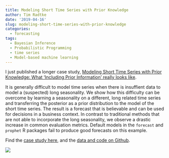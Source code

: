 ```yaml
---
title: Modeling Short Time Series with Prior Knowledge
author: Tim Radtke
date: '2019-04-16'
slug: modeling-short-time-series-with-prior-knowledge
categories:
  - forecasting
tags:
  - Bayesian Inference
  - Probabilistic Programming
  - time series
  - Model-based machine learning
---
```


I just published a longer case study, [Modeling Short Time Series with Prior Knowledge: What ‘Including Prior Information’ really looks like](https://minimizeregret.com/short-time-series-prior-knowledge/).

It is generally difficult to model time series when there is insuffient data to model a (suspected) long seasonality. We show how this difficulty can be overcome by learning a seasonality on a different, long related time series and transferring the posterior as a prior distribution to the model of the short time series. The result is a forecast that is believable and can be used for decisions in a business context. In contrast to traditional methods that are not able to incorporate the long seasonality, we observe a drastic increase in common evaluation metrics. Default models in the `forecast` and `prophet` R packages fail to produce good forecasts on this example.

Find the [case study here](https://minimizeregret.com/short-time-series-prior-knowledge/), and the [data and code on Github](https://github.com/timradtke/short-time-series).

![](/post/final_forecast.png)